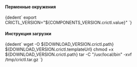 

<h4>Перменные окружения</h4>
<CodeBlock language="bash">
    {dedent`
        export CRICTL_VERSION="${COMPONENTS_VERSION.crictl.value}"
    `}
</CodeBlock>

<h4>Инструкция загрузки</h4>
<CodeBlock language="bash">
    {dedent`
        wget  -O ${DOWNLOAD_VERSION.crictl.path} ${DOWNLOAD_VERSION.crictl.templateUrl}
        chmod +x ${DOWNLOAD_VERSION.crictl.path}
        tar   -C "/usr/local/bin"  -xvf /tmp/crictl.tar.gz
    `}
</CodeBlock>